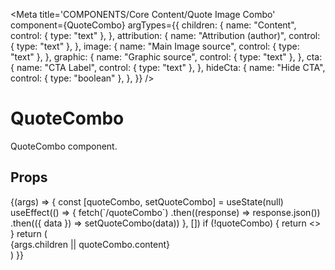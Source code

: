 
<Meta
  title='COMPONENTS/Core Content/Quote Image Combo'
  component={QuoteCombo}
  argTypes={{
    children: {
      name: "Content",
      control: { type: "text" },
    },
    attribution: {
      name: "Attribution (author)",
      control: { type: "text" },
    },
    image: {
      name: "Main Image source",
      control: { type: "text" },
    },
    graphic: {
      name: "Graphic source",
      control: { type: "text" },
    },
    cta: {
      name: "CTA Label",
      control: { type: "text" },
    },
    hideCta: {
      name: "Hide CTA",
      control: { type: "boolean" },
    },
  }}
/>

# QuoteCombo

QuoteCombo component.

## Props

<Props of={QuoteCombo} />

<Preview>
  <Story name='Quote Image Combo' args={{ hideCta: false }}>
    {(args) => {
      const [quoteCombo, setQuoteCombo] = useState(null)
      useEffect(() => {
        fetch(`/quoteCombo`)
          .then((response) => response.json())
          .then(({ data }) => setQuoteCombo(data))
      }, [])
      if (!quoteCombo) {
        return <></>
      }
      return (
        <div className='mx-auto my-2.5 max-w-[1140px]'>
          <QuoteCombo
            attribution={args.attribution || quoteCombo.attribution}
            image={{
              ...quoteCombo.image,
              src: args.image || quoteCombo.image.src,
            }}
            graphic={{
              ...quoteCombo.graphic,
              src: args.graphic || quoteCombo.graphic.src,
            }}
            {...(!args.hideCta && {
              cta: {
                ...quoteCombo.cta,
                text: args.cta || quoteCombo.cta.text,
              },
            })}
          >
            {args.children || quoteCombo.content}
          </QuoteCombo>
        </div>
      )
    }}
  </Story>
</Preview>
